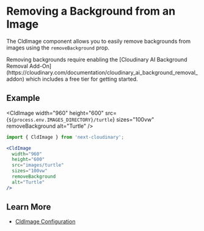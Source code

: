 


<Head>
  <title>Background Removal - Next Cloudinary</title>
  <meta name="og:title" content="Removing a Background from an Image - Next Cloudinary" />
  <meta name="og:url" content={`https://next-cloudinary.spacejelly.dev/guides/background-removal`} />
</Head>

<OgImage
  title="Background Removal"
  twitterTitle="Removing a Background from an Image"
/>

# Removing a Background from an Image

The CldImage component allows you to easily remove backgrounds from images using the `removeBackground` prop.

<Callout emoji={false}>
  Removing backgrounds require enabling the [Cloudinary AI Background Removal Add-On](https://cloudinary.com/documentation/cloudinary_ai_background_removal_addon) which includes a free tier for getting started.
</Callout>

## Example

<CldImage
  width="960"
  height="600"
  src={`${process.env.IMAGES_DIRECTORY}/turtle`}
  sizes="100vw"
  removeBackground
  alt="Turtle"
/>

```jsx
import { CldImage } from 'next-cloudinary';

<CldImage
  width="960"
  height="600"
  src="images/turtle"
  sizes="100vw"
  removeBackground
  alt="Turtle"
/>
```

## Learn More
* [CldImage Configuration](/components/cldimage/configuration)